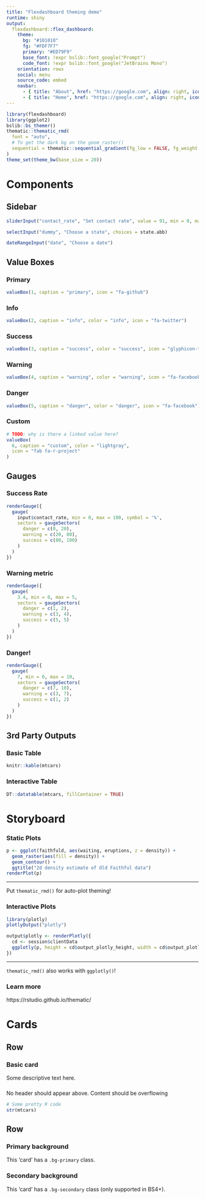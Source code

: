 ```yaml
---
title: "Flexdashboard theming demo"
runtime: shiny
output: 
  flexdashboard::flex_dashboard:
    theme: 
      bg: "#101010"
      fg: "#FDF7F7" 
      primary: "#ED79F9"
      base_font: !expr bslib::font_google("Prompt")
      code_font: !expr bslib::font_google("JetBrains Mono")
    orientation: rows
    social: menu
    source_code: embed
    navbar:
      - { title: "About", href: "https://google.com", align: right, icon: glyphicon-time}
      - { title: "Home", href: "https://google.com", align: right, icon: fa-facebook }
---
```



```r
library(flexdashboard)
library(ggplot2)
bslib::bs_themer()
thematic::thematic_rmd(
  font = "auto",
  # To get the dark bg on the geom_raster()
  sequential = thematic::sequential_gradient(fg_low = FALSE, fg_weight = 0, bg_weight = 1)
)
theme_set(theme_bw(base_size = 20))
```


Components
===================================== 

Sidebar {.sidebar}
-------------------------------------

```r
sliderInput("contact_rate", "Set contact rate", value = 91, min = 0, max = 100)
```

```r
selectInput("dummy", "Choose a state", choices = state.abb)
```

```r
dateRangeInput("date", "Choose a date")
```

Value Boxes {data-width=200}
-------------------------------------

### Primary

```r
valueBox(1, caption = "primary", icon = "fa-github")
```

### Info

```r
valueBox(2, caption = "info", color = "info", icon = "fa-twitter")
```

### Success

```r
valueBox(3, caption = "success", color = "success", icon = "glyphicon-time")
```

### Warning

```r
valueBox(4, caption = "warning", color = "warning", icon = "fa-facebook")
```

### Danger

```r
valueBox(5, caption = "danger", color = "danger", icon = "fa-facebook")
```

### Custom

```r
# TODO: why is there a linked value here?
valueBox(
  6, caption = "custom", color = "lightgray",
  icon = "fab fa-r-project"
)
```

Gauges {data-width=200}
-------------------------------------

### Success Rate

```r
renderGauge({
  gauge(
    input$contact_rate, min = 0, max = 100, symbol = '%', 
    sectors = gaugeSectors(
      danger = c(0, 20),
      warning = c(20, 80),
      success = c(80, 100)
    )
  )  
})
```

### Warning metric

```r
renderGauge({
  gauge(
    3.4, min = 0, max = 5, 
    sectors = gaugeSectors(
      danger = c(1, 2),
      warning = c(3, 4),
      success = c(5, 5)
    )
  )
})
```

### Danger!

```r
renderGauge({
  gauge(
    7, min = 0, max = 10, 
    sectors = gaugeSectors(
      danger = c(7, 10),
      warning = c(3, 7),
      success = c(1, 2)
    )
  )
})
```

    
3rd Party Outputs {.tabset}
-------------------------------------

### Basic Table
    
```r
knitr::kable(mtcars)
```

### Interactive Table
    
```r
DT::datatable(mtcars, fillContainer = TRUE)
```


Storyboard {.storyboard}
=========================================

### Static Plots

```r
p <- ggplot(faithfuld, aes(waiting, eruptions, z = density)) + 
  geom_raster(aes(fill = density)) +
  geom_contour() +
  ggtitle("2d density estimate of Old Faithful data")
renderPlot(p)
```

*** 

Put `thematic_rmd()` for auto-plot theming!

### Interactive Plots

```r
library(plotly)
plotlyOutput("plotly")
```

```r
output$plotly <- renderPlotly({
  cd <- session$clientData
  ggplotly(p, height = cd$output_plotly_height, width = cd$output_plotly_width)
})
```

*** 

`thematic_rmd()` also works with `ggplotly()`!

### Learn more

https://rstudio.github.io/thematic/

Cards
=====================================     
   
Row {data-height=300}
-------------------------------------

### Basic card

Some descriptive text here.


### 

No header should appear above. Content should be overflowing

```r
# Some pretty R code
str(mtcars)
```




Row
-------------------------------------
   
### Primary background {.bg-primary}

This 'card' has a `.bg-primary` class.

### Secondary background {.bg-secondary}

This 'card' has a `.bg-secondary` class (only supported in BS4+).